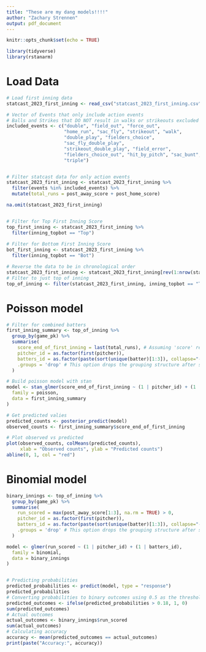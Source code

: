 ```yaml
---
title: "These are my dang models!!!!"
author: "Zachary Strennen"
output: pdf_document
---
```


```r
knitr::opts_chunk$set(echo = TRUE)
```

```r

library(tidyverse)
library(rstanarm)

```

# Load Data

```r
# Load first inning data
statcast_2023_first_inning <- read_csv("statcast_2023_first_inning.csv")

# Vector of Events that only include action events
# Balls and Strikes that DO NOT result in walks or strikeouts excluded
included_events <- c("double", "field_out", "force_out",
                     "home_run", "sac_fly", "strikeout", "walk",
                     "double_play", "fielders_choice",
                     "sac_fly_double_play",
                     "strikeout_double_play", "field_error",
                     "fielders_choice_out", "hit_by_pitch", "sac_bunt", "single",
                     "triple")


# Filter statcast data for only action events
statcast_2023_first_inning <- statcast_2023_first_inning %>%
  filter(events %in% included_events) %>%
  mutate(total_runs = post_away_score + post_home_score)

na.omit(statcast_2023_first_inning)


# Filter for Top First Inning Score
top_first_inning <- statcast_2023_first_inning %>%
  filter(inning_topbot == "Top")
  
# Filter for Bottom First Inning Score
bot_first_inning <- statcast_2023_first_inning %>%
  filter(inning_topbot == "Bot")

# Reverse the data to be in chronological order
statcast_2023_first_inning <- statcast_2023_first_inning[rev(1:nrow(statcast_2023_first_inning)), ]
# Filter to just top of inning
top_of_inning <- filter(statcast_2023_first_inning, inning_topbot == "Top")
```


# Poisson model

```r
# Filter for combined batters
first_inning_summary <- top_of_inning %>%
  group_by(game_pk) %>%
  summarise(
    score_end_of_first_inning = last(total_runs), # Assuming 'score' records the cumulative score by inning
    pitcher_id = as.factor(first(pitcher)),
    batters_id = as.factor(paste(sort(unique(batter)[1:3]), collapse="-")), # Creates a unique ID from the first three batters
    .groups = 'drop' # This option drops the grouping structure after summarising
  )

# Build poisson model with stan
model <- stan_glmer(score_end_of_first_inning ~ (1 | pitcher_id) + (1 | batters_id),
  family = poisson,
  data = first_inning_summary
)

# Get predicted valies
predicted_counts <- posterior_predict(model)
observed_counts <- first_inning_summary$score_end_of_first_inning

# Plot observed vs predicted
plot(observed_counts, colMeans(predicted_counts), 
     xlab = "Observed counts", ylab = "Predicted counts")
abline(0, 1, col = "red")
```

# Binomial model

```r
binary_innings <- top_of_inning %>%
  group_by(game_pk) %>%
  summarise(
    run_scored = max(post_away_score[1:3], na.rm = TRUE) > 0,
    pitcher_id = as.factor(first(pitcher)),
    batters_id = as.factor(paste(sort(unique(batter)[1:3]), collapse="-")), # Creates a unique ID from the first three batters
    .groups = 'drop' # This option drops the grouping structure after summarising
  )

model <- glmer(run_scored ~ (1 | pitcher_id) + (1 | batters_id),
  family = binomial,
  data = binary_innings
)


# Predicting probabilities
predicted_probabilities <- predict(model, type = "response")
predicted_probabilities
# Converting probabilities to binary outcomes using 0.5 as the threshold
predicted_outcomes <- ifelse(predicted_probabilities > 0.18, 1, 0)
sum(predicted_outcomes)
# Actual outcomes
actual_outcomes <- binary_innings$run_scored
sum(actual_outcomes)
# Calculating accuracy
accuracy <- mean(predicted_outcomes == actual_outcomes)
print(paste("Accuracy:", accuracy))
```

